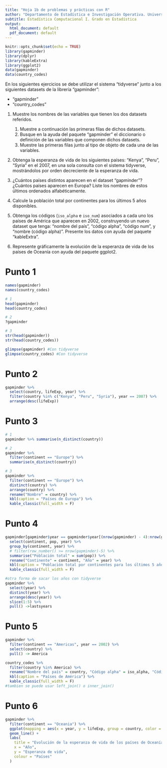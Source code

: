 ```yaml
---
title: "Hoja 1b de problemas y prácticas con R"
author: "Departamento de Estadística e Investigación Operativa. Universidad de Sevilla"
subtitle: Estadística Computacional I. Grado en Estadística
output:
  html_document: default
  pdf_document: default
---
```


```r
knitr::opts_chunk$set(echo = TRUE)
library(gapminder)
library(dplyr)
library(kableExtra)
library(ggplot2)
data(gapminder)
data(country_codes)
```

En los siguientes ejercicios se debe utilizar el sistema "tidyverse" junto a los siguientes datasets de la librería "gapminder":

- "gapminder"
- "country_codes"

1. Muestre los nombres de las variables que tienen los dos datasets referidos. 

    1. Muestre a continuación las primeras filas de dichos datasets.
    2. Busque en la ayuda del paquete "gapminder" el diccionario o definición de las variables que componen dichos datasets.
    3. Muestre las primeras filas junto al tipo de objeto de cada una de las variables.

2. Obtenga la esperanza de vida de los siguientes países: "Kenya", "Peru", "Syria" en el 2007, en una sola consulta con el sistema tidyverse, mostrándolos por orden decreciente de la esperanza de vida.

3. ¿Cuántos países distintos aparecen en el dataset "gapminder"? ¿Cuántos países aparecen en Europa? Liste los nombres de estos últimos ordenados alfabéticamente.

4. Calcule la población total por continentes para los últimos 5 años disponibles.

5. Obtenga los códigos (`iso_alpha` e `iso_num`) asociados a cada uno los países de América que aparecen en 2002, construyendo un nuevo dataset que tenga: "nombre del país", "código alpha", "código num", y "nombre (código alpha)". Presente los datos con ayuda del paquete "kableExtra".

6. Represente gráficamente la evolución de la esperanza de vida de los países de Oceanía con ayuda del paquete ggplot2.



# Punto 1

```r
names(gapminder)
names(country_codes)

# 1
head(gapminder)
head(country_codes)

# 2
?gapminder

# 3
str(head(gapminder))
str(head(country_codes))

glimpse(gapminder) #Con tidyverse
glimpse(country_codes) #Con tidyverse
```

# Punto 2

```r
gapminder %>%
  select(country, lifeExp, year) %>%
  filter(country %in% c("Kenya", "Peru", "Syria"), year == 2007) %>%
  arrange(desc(lifeExp))
```
# Punto 3

```r
# 1
gapminder %>% summarise(n_distinct(country))

# 2
gapminder %>%
  filter(continent == "Europe") %>%
  summarise(n_distinct(country))

# 3
gapminder %>%
  filter(continent == "Europe") %>%
  distinct(country) %>%
  arrange(country) %>%
  rename("Nombre" = country) %>%
  kbl(caption = "Países de Europa") %>%
  kable_classic(full_width = F)
```

# Punto 4

```r
gapminder[gapminder$year == gapminder$year[(nrow(gapminder) - 4):nrow(gapminder)], ] %>%
  select(continent, pop, year) %>%
  group_by(continent, year) %>%
  # filter(row_number() >= nrow(gapminder)-5) %>%
  summarise("Población total" = sum(pop)) %>%
  rename("Continente" = continent, "Año" = year) %>%
  kbl(caption = "Población total por continentes para los últimos 5 años disponibles") %>%
  kable_classic(full_width = F)

#otra forma de sacar los años con tidyverse
gapminder %>%
  select(year) %>%
  distinct(year) %>%
  arrange(desc(year)) %>%
  slice(1:5) %>%
  pull() ->lastsyears
```

# Punto 5

```r
gapminder %>%
  filter(continent == "Americas", year == 2002) %>%
  select(country) %>%
  pull() -> America

country_codes %>%
  filter(country %in% America) %>%
  rename("Nombre del país" = country, "Código alpha" = iso_alpha, "Código num" = iso_num) %>%
  kbl(caption = "Países de América") %>%
  kable_classic(full_width = F)
#tambien se puede usar left_join() o inner_join()
```

# Punto 6

```r
gapminder %>%
  filter(continent == "Oceania") %>%
  ggplot(mapping = aes(x = year, y = lifeExp, group = country, color = country)) +
  geom_line() +
  labs(
    title = "Evolución de la esperanza de vida de los países de Oceanía",
    x = "Año",
    y = "Esperanza de vida",
    colour = "Países"
  )
```

